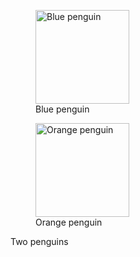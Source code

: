 ::: {#fig-penguins layout-ncol=2}

![Blue penguin](../images/blue-penguin.png){#fig-blue height="150px"}

![Orange penguin](../images/orange-penguin.png){#fig-orange height="150px"}

Two penguins
:::